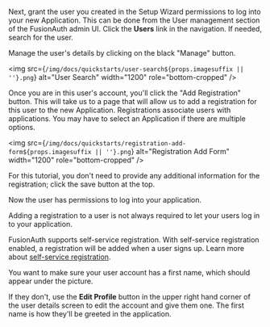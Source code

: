 
Next, grant the user you created in the Setup Wizard permissions to log into your new Application. This can be done from the User management section of the FusionAuth admin UI. Click the <strong>Users</strong> link in the navigation. If needed, search for the user.

Manage the user's details by clicking on the black "Manage" button.

<img src={`/img/docs/quickstarts/user-search${props.imagesuffix || ''}.png`} alt="User Search" width="1200" role="bottom-cropped" />

Once you are in this user's account, you'll click the "Add Registration" button. This will take us to a page that will allow us to add a registration for this user to the new Application. Registrations associate users with applications. You may have to select an Application if there are multiple options.

<img src={`/img/docs/quickstarts/registration-add-form${props.imagesuffix || ''}.png`} alt="Registration Add Form" width="1200" role="bottom-cropped" />

For this tutorial, you don't need to provide any additional information for the registration; click the save button at the top.

Now the user has permissions to log into your application.

<Aside type="note">
Adding a registration to a user is not always required to let your users log in to your application.

FusionAuth supports self-service registration. With self-service registration enabled, a registration will be added when a user signs up. Learn more about [self-service registration](/docs/lifecycle/register-users/basic-registration-forms).
</Aside>

You want to make sure your user account has a first name, which should appear under the picture.

If they don't, use the <strong>Edit Profile</strong> button in the upper right hand corner of the user details screen to edit the account and give them one. The first name is how they'll be greeted in the application.
